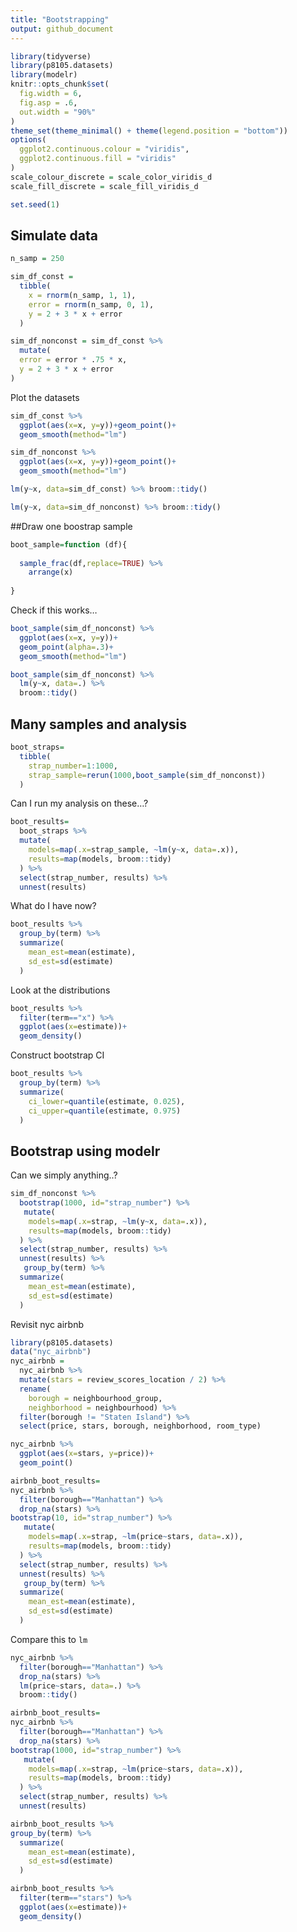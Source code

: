 ```yaml
---
title: "Bootstrapping"
output: github_document
---
```


```r
library(tidyverse)
library(p8105.datasets)
library(modelr)
knitr::opts_chunk$set(
  fig.width = 6,
  fig.asp = .6,
  out.width = "90%"
)
theme_set(theme_minimal() + theme(legend.position = "bottom"))
options(
  ggplot2.continuous.colour = "viridis",
  ggplot2.continuous.fill = "viridis"
)
scale_colour_discrete = scale_color_viridis_d
scale_fill_discrete = scale_fill_viridis_d

set.seed(1)
```

## Simulate data

```r
n_samp = 250

sim_df_const = 
  tibble(
    x = rnorm(n_samp, 1, 1),
    error = rnorm(n_samp, 0, 1),
    y = 2 + 3 * x + error
  )

sim_df_nonconst = sim_df_const %>% 
  mutate(
  error = error * .75 * x,
  y = 2 + 3 * x + error
)
```

Plot the datasets

```r
sim_df_const %>% 
  ggplot(aes(x=x, y=y))+geom_point()+
  geom_smooth(method="lm")

sim_df_nonconst %>% 
  ggplot(aes(x=x, y=y))+geom_point()+
  geom_smooth(method="lm")
```

```r
lm(y~x, data=sim_df_const) %>% broom::tidy()

lm(y~x, data=sim_df_nonconst) %>% broom::tidy()
```

##Draw one boostrap sample

```r
boot_sample=function (df){
  
  sample_frac(df,replace=TRUE) %>% 
    arrange(x)
  
}
```

Check if this works...
```r
boot_sample(sim_df_nonconst) %>% 
  ggplot(aes(x=x, y=y))+
  geom_point(alpha=.3)+
  geom_smooth(method="lm")
```
```r
boot_sample(sim_df_nonconst) %>% 
  lm(y~x, data=.) %>% 
  broom::tidy()
```

## Many samples and analysis

```r
boot_straps=
  tibble(
    strap_number=1:1000,
    strap_sample=rerun(1000,boot_sample(sim_df_nonconst))
  )
```
Can I run my analysis on these...?

```r
boot_results=
  boot_straps %>% 
  mutate(
    models=map(.x=strap_sample, ~lm(y~x, data=.x)),
    results=map(models, broom::tidy)
  ) %>% 
  select(strap_number, results) %>% 
  unnest(results)
```

What do I have now?

```r
boot_results %>% 
  group_by(term) %>% 
  summarize(
    mean_est=mean(estimate),
    sd_est=sd(estimate)
  )
```

Look at the distributions

```r
boot_results %>% 
  filter(term=="x") %>% 
  ggplot(aes(x=estimate))+
  geom_density()
```
Construct bootstrap CI

```r
boot_results %>% 
  group_by(term) %>% 
  summarize(
    ci_lower=quantile(estimate, 0.025),
    ci_upper=quantile(estimate, 0.975)
  )
```

## Bootstrap using modelr

Can we simply anything..?

```r

sim_df_nonconst %>% 
  bootstrap(1000, id="strap_number") %>% 
   mutate(
    models=map(.x=strap, ~lm(y~x, data=.x)),
    results=map(models, broom::tidy)
  ) %>% 
  select(strap_number, results) %>% 
  unnest(results) %>% 
   group_by(term) %>% 
  summarize(
    mean_est=mean(estimate),
    sd_est=sd(estimate)
  )
```

Revisit nyc airbnb

```r

library(p8105.datasets)
data("nyc_airbnb")
nyc_airbnb = 
  nyc_airbnb %>% 
  mutate(stars = review_scores_location / 2) %>% 
  rename(
    borough = neighbourhood_group,
    neighborhood = neighbourhood) %>% 
  filter(borough != "Staten Island") %>% 
  select(price, stars, borough, neighborhood, room_type)
```

```r
nyc_airbnb %>% 
  ggplot(aes(x=stars, y=price))+
  geom_point()
```

```r
airbnb_boot_results=
nyc_airbnb %>% 
  filter(borough=="Manhattan") %>% 
  drop_na(stars) %>% 
bootstrap(10, id="strap_number") %>% 
   mutate(
    models=map(.x=strap, ~lm(price~stars, data=.x)),
    results=map(models, broom::tidy)
  ) %>% 
  select(strap_number, results) %>% 
  unnest(results) %>% 
   group_by(term) %>% 
  summarize(
    mean_est=mean(estimate),
    sd_est=sd(estimate)
  )
```

Compare this to `lm`

```r

nyc_airbnb %>% 
  filter(borough=="Manhattan") %>% 
  drop_na(stars) %>% 
  lm(price~stars, data=.) %>% 
  broom::tidy()
```
```r
airbnb_boot_results=
nyc_airbnb %>% 
  filter(borough=="Manhattan") %>% 
  drop_na(stars) %>% 
bootstrap(1000, id="strap_number") %>% 
   mutate(
    models=map(.x=strap, ~lm(price~stars, data=.x)),
    results=map(models, broom::tidy)
  ) %>% 
  select(strap_number, results) %>% 
  unnest(results)

airbnb_boot_results %>% 
group_by(term) %>% 
  summarize(
    mean_est=mean(estimate),
    sd_est=sd(estimate)
  )
```

```r
airbnb_boot_results %>% 
  filter(term=="stars") %>% 
  ggplot(aes(x=estimate))+
  geom_density()
```

